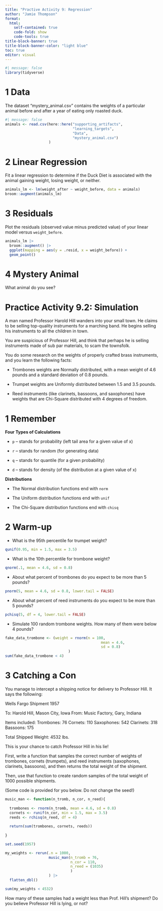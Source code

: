```yaml
---
title: "Practive Activity 9: Regression"
author: "Jamie Thompson"
format: 
  html: 
    self-contained: true
    code-fold: show
    code-tools: true
title-block-banner: true
title-block-banner-color: "light blue"
toc: true
editor: visual
---
```


```r
#| message: false
library(tidyverse)
```

# **1 Data**

The dataset "mystery_animal.csv" contains the weights of a particular animal before and after a year of eating only roasted duck.

```r
#| message: false
animals <- read.csv(here::here("supporting_artifacts",
                               "learning_targets", 
                               "Data",
                               "mystery_animal.csv")
                    )
```

# **2 Linear Regression**

Fit a linear regression to determine if the Duck Diet is associated with the animal gaining weight, losing weight, or neither.

```r
animals_lm <- lm(weight_after ~ weight_before, data = animals)
broom::augment(animals_lm)
```

# **3 Residuals**

Plot the residuals (observed value minus predicted value) of your linear model versus `weight_before`.

```r
animals_lm |> 
  broom::augment() |> 
  ggplot(mapping = aes(y = .resid, x = weight_before)) +
  geom_point()
```

# **4 Mystery Animal**

What animal do you see?

# **Practice Activity 9.2: Simulation**

A man named Professor Harold Hill wanders into your small town. He claims to be selling top-quality instruments for a marching band. He begins selling his instruments to all the children in town.

You are suspicious of Professor Hill, and think that perhaps he is selling instruments made of sub par materials, to scam the townsfolk.

You do some research on the weights of properly crafted brass instruments, and you learn the following facts:

-   Trombones weights are Normally distributed, with a mean weight of 4.6 pounds and a standard deviation of 0.8 pounds.

-   Trumpet weights are Uniformly distributed between 1.5 and 3.5 pounds.

-   Reed instruments (like clarinets, bassoons, and saxophones) have weights that are Chi-Square distributed with 4 degrees of freedom.

# **1 Remember**

**Four Types of Calculations**

-   `p` -- stands for probability (left tail area for a given value of x)

-   `r` -- stands for random (for generating data)

-   `q` -- stands for quantile (for a given probability)

-   `d` -- stands for density (of the distribution at a given value of x)

**Distributions**

-   The Normal distribution functions end with `norm`

-   The Uniform distribution functions end with `unif`

-   The Chi-Square distribution functions end with `chisq`

# **2 Warm-up**

-   What is the 95th percentile for trumpet weight?

```r
qunif(0.95, min = 1.5, max = 3.5)
```

-   What is the 10th percentile for trombone weight?

```r
qnorm(.1, mean = 4.6, sd = 0.8)
```

-   About what percent of trombones do you expect to be more than 5 pounds?

```r
pnorm(5, mean = 4.6, sd = 0.8, lower.tail = FALSE)
```

-   About what percent of reed instruments do you expect to be more than 5 pounds?

```r
pchisq(5, df = 4, lower.tail = FALSE)
```

-   Simulate 100 random trombone weights. How many of them were below 4 pounds?

```r
fake_data_trombone <- (weight = rnorm(n = 100, 
                                            mean = 4.6, 
                                            sd = 0.8)
                             )
sum(fake_data_trombone < 4)
```

# **3 Catching a Con**

You manage to intercept a shipping notice for delivery to Professor Hill. It says the following:

Wells Fargo Shipment 1957

To: Harold Hill, Mason City, Iowa From: Music Factory, Gary, Indiana

Items included: Trombones: 76 Cornets: 110 Saxophones: 542 Clarinets: 318 Bassoons: 175

Total Shipped Weight: 4532 lbs.

This is your chance to catch Professor Hill in his lie!

First, write a function that samples the correct number of weights of trombones, cornets (trumpets), and reed instruments (saxophones, clarinets, bassoons), and then returns the total weight of the shipment.

Then, use that function to create random samples of the total weight of 1000 possible shipments.

(Some code is provided for you below. Do not change the seed!)

```r
music_man <- function(n_tromb, n_cor, n_reed){
  
  trombones <- rnorm(n_tromb, mean = 4.6, sd = 0.8)
  cornets <- runif(n_cor, min = 1.5, max = 3.5)
  reeds <- rchisq(n_reed, df = 4)
  
  return(sum(trombones, cornets, reeds))
  
}

set.seed(1957)

my_weights <- rerun(.n = 1000, 
                    music_man(n_tromb = 76, 
                              n_cor = 110,
                              n_reed = (1035)
                              )
                    ) |> 
  flatten_dbl()

sum(my_weights < 4532)
```

How many of these samples had a weight less than Prof. Hill's shipment? Do you believe Professor Hill is lying, or not?
